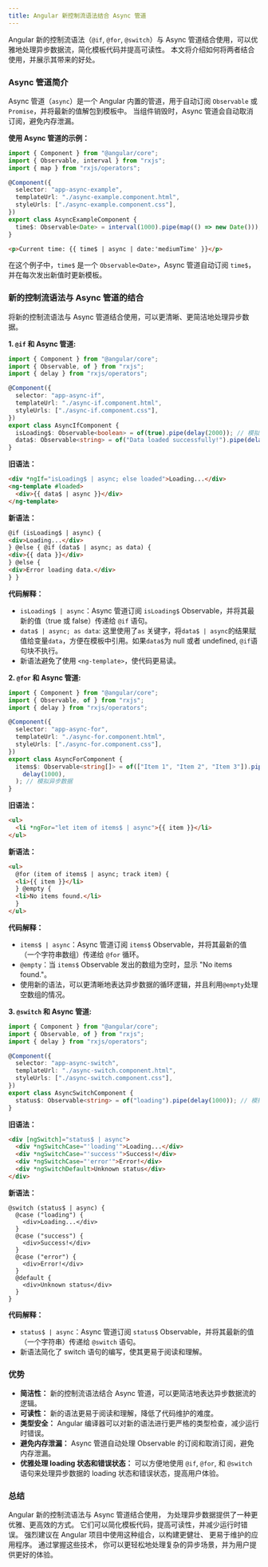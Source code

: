 ```yaml
---
title: Angular 新控制流语法结合 Async 管道
---
```


Angular 新的控制流语法（`@if`, `@for`, `@switch`）与 Async 管道结合使用，可以优雅地处理异步数据流，简化模板代码并提高可读性。 本文将介绍如何将两者结合使用，并展示其带来的好处。

### Async 管道简介

Async 管道（`async`）是一个 Angular 内置的管道，用于自动订阅 `Observable` 或 `Promise`，并将最新的值解包到模板中。 当组件销毁时，Async 管道会自动取消订阅，避免内存泄漏。

**使用 Async 管道的示例：**

```typescript
import { Component } from "@angular/core";
import { Observable, interval } from "rxjs";
import { map } from "rxjs/operators";

@Component({
  selector: "app-async-example",
  templateUrl: "./async-example.component.html",
  styleUrls: ["./async-example.component.css"],
})
export class AsyncExampleComponent {
  time$: Observable<Date> = interval(1000).pipe(map(() => new Date()));
}
```

```html
<p>Current time: {{ time$ | async | date:'mediumTime' }}</p>
```

在这个例子中，`time$` 是一个 `Observable<Date>`，Async 管道自动订阅 `time$`，并在每次发出新值时更新模板。

### 新的控制流语法与 Async 管道的结合

将新的控制流语法与 Async 管道结合使用，可以更清晰、更简洁地处理异步数据。

**1. `@if` 和 Async 管道:**

```typescript
import { Component } from "@angular/core";
import { Observable, of } from "rxjs";
import { delay } from "rxjs/operators";

@Component({
  selector: "app-async-if",
  templateUrl: "./async-if.component.html",
  styleUrls: ["./async-if.component.css"],
})
export class AsyncIfComponent {
  isLoading$: Observable<boolean> = of(true).pipe(delay(2000)); // 模拟异步加载
  data$: Observable<string> = of("Data loaded successfully!").pipe(delay(2000));
}
```

**旧语法：**

```html
<div *ngIf="isLoading$ | async; else loaded">Loading...</div>
<ng-template #loaded>
  <div>{{ data$ | async }}</div>
</ng-template>
```

**新语法：**

```html
@if (isLoading$ | async) {
<div>Loading...</div>
} @else { @if (data$ | async; as data) {
<div>{{ data }}</div>
} @else {
<div>Error loading data.</div>
} }
```

**代码解释：**

- `isLoading$ | async`：Async 管道订阅 `isLoading$` Observable，并将其最新的值（true 或 false）传递给 `@if` 语句。
- `data$ | async; as data`: 这里使用了`as` 关键字，将`data$ | async`的结果赋值给变量`data`，方便在模板中引用。如果`data$`为 null 或者 undefined, `@if`语句块不执行。
- 新语法避免了使用 `<ng-template>`，使代码更易读。

**2. `@for` 和 Async 管道:**

```typescript
import { Component } from "@angular/core";
import { Observable, of } from "rxjs";
import { delay } from "rxjs/operators";

@Component({
  selector: "app-async-for",
  templateUrl: "./async-for.component.html",
  styleUrls: ["./async-for.component.css"],
})
export class AsyncForComponent {
  items$: Observable<string[]> = of(["Item 1", "Item 2", "Item 3"]).pipe(
    delay(1000),
  ); // 模拟异步数据
}
```

**旧语法：**

```html
<ul>
  <li *ngFor="let item of items$ | async">{{ item }}</li>
</ul>
```

**新语法：**

```html
<ul>
  @for (item of items$ | async; track item) {
  <li>{{ item }}</li>
  } @empty {
  <li>No items found.</li>
  }
</ul>
```

**代码解释：**

- `items$ | async`：Async 管道订阅 `items$` Observable，并将其最新的值（一个字符串数组）传递给 `@for` 循环。
- `@empty`：当 `items$` Observable 发出的数组为空时，显示 "No items found."。
- 使用新的语法，可以更清晰地表达异步数据的循环逻辑，并且利用`@empty`处理空数组的情况。

**3. `@switch` 和 Async 管道:**

```typescript
import { Component } from "@angular/core";
import { Observable, of } from "rxjs";
import { delay } from "rxjs/operators";

@Component({
  selector: "app-async-switch",
  templateUrl: "./async-switch.component.html",
  styleUrls: ["./async-switch.component.css"],
})
export class AsyncSwitchComponent {
  status$: Observable<string> = of("loading").pipe(delay(1000)); // 模拟异步状态
}
```

**旧语法：**

```html
<div [ngSwitch]="status$ | async">
  <div *ngSwitchCase="'loading'">Loading...</div>
  <div *ngSwitchCase="'success'">Success!</div>
  <div *ngSwitchCase="'error'">Error!</div>
  <div *ngSwitchDefault>Unknown status</div>
</div>
```

**新语法：**

```tsx
@switch (status$ | async) {
  @case ("loading") {
    <div>Loading...</div>
  }
  @case ("success") {
    <div>Success!</div>
  }
  @case ("error") {
    <div>Error!</div>
  }
  @default {
    <div>Unknown status</div>
  }
}
```

**代码解释：**

- `status$ | async`：Async 管道订阅 `status$` Observable，并将其最新的值（一个字符串）传递给 `@switch` 语句。
- 新语法简化了 switch 语句的编写，使其更易于阅读和理解。

### 优势

- **简洁性：** 新的控制流语法结合 Async 管道，可以更简洁地表达异步数据流的逻辑。
- **可读性：** 新的语法更易于阅读和理解，降低了代码维护的难度。
- **类型安全：** Angular 编译器可以对新的语法进行更严格的类型检查，减少运行时错误。
- **避免内存泄漏：** Async 管道自动处理 Observable 的订阅和取消订阅，避免内存泄漏。
- **优雅处理 loading 状态和错误状态：** 可以方便地使用 `@if`, `@for`, 和 `@switch` 语句来处理异步数据的 loading 状态和错误状态，提高用户体验。

### 总结

Angular 新的控制流语法与 Async 管道结合使用，
为处理异步数据提供了一种更优雅、更高效的方式。
它们可以简化模板代码，提高可读性，并减少运行时错误。
强烈建议在 Angular 项目中使用这种组合，以构建更健壮、
更易于维护的应用程序。 通过掌握这些技术，
你可以更轻松地处理复杂的异步场景，并为用户提供更好的体验。
